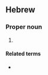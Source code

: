 ==Hebrew==

===Proper noun===
{{he-proper noun|head=יְהוּדִית|tr=yehudít|g=f}}

# {{given name|lang=he|gender=female|tr=Yehudit|eq=Judith}}

====Related terms====
* {{l|he|יהודה|tr=yehudá}}